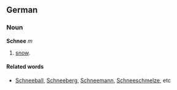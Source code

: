 ==German==
===Noun===
'''Schnee''' ''m''
# [[snow]].

====Related words====
* [[Schneeball]], [[Schneeberg]], [[Schneemann]], [[Schneeschmelze]], etc